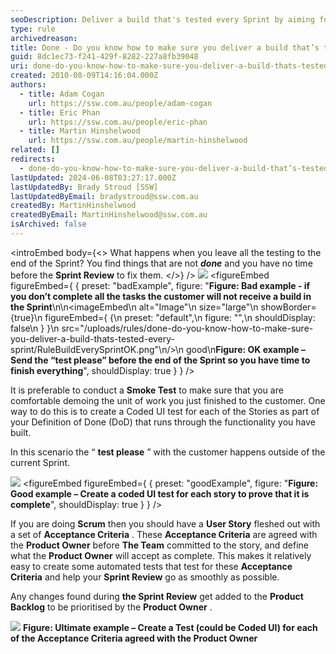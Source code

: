 ```yaml
---
seoDescription: Deliver a build that's tested every Sprint by aiming for a "test please" a few days before the end and creating coded UI tests for each Story to prove completeness.
type: rule
archivedreason:
title: Done - Do you know how to make sure you deliver a build that’s tested every Sprint
guid: 8dc1ec73-f241-429f-8282-227a8fb39048
uri: done-do-you-know-how-to-make-sure-you-deliver-a-build-thats-tested-every-sprint
created: 2010-08-09T14:16:04.000Z
authors:
  - title: Adam Cogan
    url: https://ssw.com.au/people/adam-cogan
  - title: Eric Phan
    url: https://ssw.com.au/people/eric-phan
  - title: Martin Hinshelwood
    url: https://ssw.com.au/people/martin-hinshelwood
related: []
redirects:
  - done-do-you-know-how-to-make-sure-you-deliver-a-build-that’s-tested-every-sprint
lastUpdated: 2024-06-08T03:27:17.000Z
lastUpdatedBy: Brady Stroud [SSW]
lastUpdatedByEmail: bradystroud@ssw.com.au
createdBy: MartinHinshelwood
createdByEmail: MartinHinshelwood@ssw.com.au
isArchived: false
---
```


<introEmbed
  body={<>
What happens when you leave all the testing to the end of the Sprint? You find things that are not **_done_** and you have no time before the **Sprint Review** to fix them.
  </>}
/>
![](/uploads/rules/done-do-you-know-how-to-make-sure-you-deliver-a-build-thats-tested-every-sprint/RuleBuildEverySprintBad.png)
<figureEmbed figureEmbed={ {
  preset: "badExample",
  figure: "**Figure: Bad example - if you don’t complete all the tasks the customer will not receive a build in the Sprint**\n\n<imageEmbed\n  alt=\"Image\"\n  size=\"large\"\n  showBorder={true}\n  figureEmbed={ {\n    preset: \"default\",\n    figure: \"\",\n    shouldDisplay: false\n  } }\n  src=\"/uploads/rules/done-do-you-know-how-to-make-sure-you-deliver-a-build-thats-tested-every-sprint/RuleBuildEverySprintOK.png\"\n/>\n good\n**Figure: OK example – Send the “test please” before the end of the Sprint so you have time to finish everything**",
  shouldDisplay: true
} } />


It is preferable to conduct a **Smoke Test** to make sure that you are comfortable demoing the unit of work you just finished to the customer. One way to do this is to create a Coded UI test for each of the Stories as part of your Definition of Done (DoD) that runs through the functionality you have built.

In this scenario the “ **test please** ” with the customer happens outside of the current Sprint.

![](/uploads/rules/done-do-you-know-how-to-make-sure-you-deliver-a-build-thats-tested-every-sprint/RuleBuildEverySprintGOOD.png)
<figureEmbed figureEmbed={ {
  preset: "goodExample",
  figure: "**Figure: Good example – Create a coded UI test for each story to prove that it is complete**",
  shouldDisplay: true
} } />


If you are doing **Scrum** then you should have a **User Story** fleshed out with a set of **Acceptance Criteria** . These **Acceptance Criteria** are agreed with the **Product Owner** before **The Team** committed to the story, and define what the **Product Owner** will accept as complete. This makes it relatively easy to create some automated tests that test for these **Acceptance Criteria** and help your **Sprint Review** go as smoothly as possible.

Any changes found during **the Sprint Review** get added to the **Product Backlog** to be prioritised by the **Product Owner** .

![](/uploads/rules/done-do-you-know-how-to-make-sure-you-deliver-a-build-thats-tested-every-sprint/RuleBuildEverySprintUltimate.png)
**Figure: Ultimate example – Create a Test (could be Coded UI) for each of the Acceptance Criteria agreed with the Product Owner**
